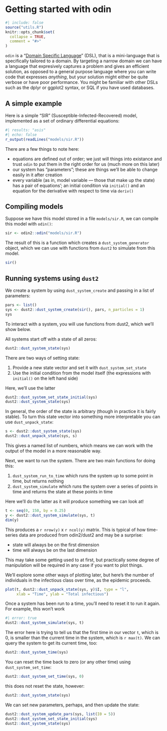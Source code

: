 # Getting started with odin

```r
#| include: false
source("utils.R")
knitr::opts_chunk$set(
  collapse = TRUE,
  comment = "#>"
)
```

`odin` is a "[Domain Specific Language](https://en.wikipedia.org/wiki/Domain-specific_language)" (DSL), that is a mini-language that is specifically tailored to a domain.  By targeting a narrow domain we can have a language that expresively captures a problem and gives an efficient solution, as opposed to a general purpose language where you can write code that expresses *anything*, but your solution might either be quite verbose or have poor performance.  You might be familiar with other DSLs such as the dplyr or ggplot2 syntax, or SQL if you have used databases.

## A simple example

Here is a simple "SIR" (Susceptible-Infected-Recovered) model, implemented as a set of ordinary differential equations:

```r
#| results: "asis"
#| echo: false
r_output(readLines("models/sir.R"))
```

There are a few things to note here:

* equations are defined out of order; we just will things into existance and trust `odin` to put them in the right order for us (much more on this later)
* our system has "parameters"; these are things we'll be able to change easily in it after creation
* every variable (as in, model variable --- those that make up the state) has a pair of equations'; an initial condition via `initial()` and an equation for the derivative with respect to time via `deriv()`

## Compiling models

Suppose we have this model stored in a file `models/sir.R`, we can compile this model with `odin()`:

```r
sir <- odin2::odin("models/sir.R")
```

The result of this is a function which creates a `dust_system_generator` object, which we can use with functions from `dust2` to simulate from this model.

```r
sir()
```

## Running systems using `dust2`

We create a system by using `dust_system_create` and passing in a list of parameters:

```r
pars <- list()
sys <- dust2::dust_system_create(sir(), pars, n_particles = 1)
sys
```

To interact with a system, you will use functions from dust2, which we'll show below.

All systems start off with a state of all zeros:

```r
dust2::dust_system_state(sys)
```

There are two ways of setting state:

1. Provide a new state vector and set it with `dust_system_set_state`
2. Use the initial condition from the model itself (the expressions with `initial()` on the left hand side)

Here, we'll use the latter

```r
dust2::dust_system_set_state_initial(sys)
dust2::dust_system_state(sys)
```

In general, the order of the state is arbitrary (though in practice it is fairly stable).  To turn this state vector into something more interpretable you can use `dust_unpack_state`:

```r
s <- dust2::dust_system_state(sys)
dust2::dust_unpack_state(sys, s)
```

This gives a named list of numbers, which means we can work with the output of the model in a more reasonable way.

Next, we want to run the system.  There are two main functions for doing this:

1. `dust_system_run_to_time` which runs the system up to some point in time, but returns nothing
2. `dust_system_simulate` which runs the system over a series of points in time and returns the state at these points in time

Here we'll do the latter as it will produce something we can look at!

```r
t <- seq(0, 150, by = 0.25)
y <- dust2::dust_system_simulate(sys, t)
dim(y)
```

This produces a `r nrow(y)` x `r ncol(y)` matrix.  This is typical of how time-series data are produced from odin2/dust2 and may be a surprise:

* state will always be on the first dimension
* time will always be on the last dimension

This may take some getting used to at first, but practically some degree of manipulation will be required in any case if you want to plot things.

We'll explore some other ways of plotting later, but here's the number of individuals in the infectious class over time, as the epidemic proceeds.

```r
plot(t, dust2::dust_unpack_state(sys, y)$I, type = "l",
     xlab = "Time", ylab = "Total infectious")
```

Once a system has been run to a time, you'll need to reset it to run it again.  For example, this won't work

```r
#| error: true
dust2::dust_system_simulate(sys, t)
```

The error here is trying to tell us that the first time in our vector `t`, which is 0, is smaller than the current time in the system, which is `r max(t)`.  We can query the system to get its current time, too:

```r
dust2::dust_system_time(sys)
```

You can reset the time back to zero (or any other time) using `dust_system_set_time`:

```r
dust2::dust_system_set_time(sys, 0)
```

this does not reset the state, however:

```r
dust2::dust_system_state(sys)
```

We can set new parameters, perhaps, and then update the state:

```r
dust2::dust_system_update_pars(sys, list(I0 = 5))
dust2::dust_system_set_state_initial(sys)
dust2::dust_system_state(sys)
```
